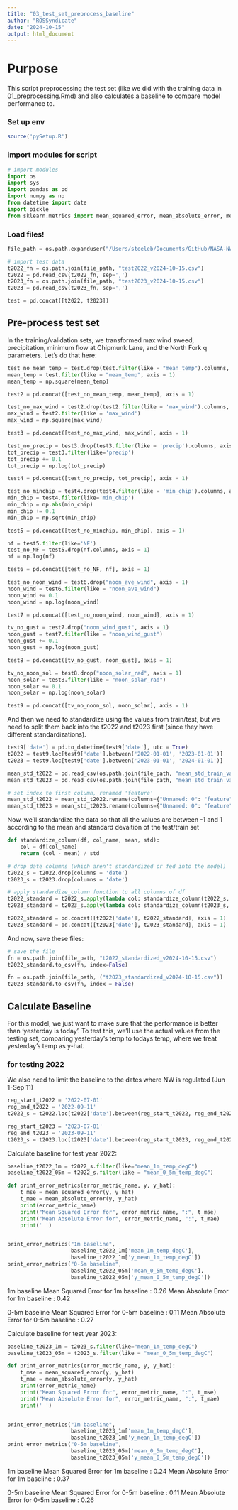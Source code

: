 ```yaml
---
title: "03_test_set_preprocess_baseline"
author: "ROSSyndicate"
date: "2024-10-15"
output: html_document
---
```


# Purpose

This script preprocessing the test set (like we did with the training data in 
01_preprocessing.Rmd) and also calculates a baseline to compare model performance
to. 

### Set up env

```r
source('pySetup.R')
```

### import modules for  script

```python
# import modules
import os
import sys
import pandas as pd
import numpy as np
from datetime import date
import pickle
from sklearn.metrics import mean_squared_error, mean_absolute_error, mean_absolute_percentage_error

```

### Load files!

```python
file_path = os.path.expanduser("/Users/steeleb/Documents/GitHub/NASA-NW/data/NN_train_val_test/SMR_forecast//")

# import test data
t2022_fn = os.path.join(file_path, "test2022_v2024-10-15.csv")
t2022 = pd.read_csv(t2022_fn, sep=',')
t2023_fn = os.path.join(file_path, "test2023_v2024-10-15.csv")
t2023 = pd.read_csv(t2023_fn, sep=',')

test = pd.concat([t2022, t2023])
```

## Pre-process test set

In the training/validation sets, we transformed max wind sweed, precipitation, 
minimum flow at Chipmunk Lane, and the North Fork q parameters. Let's do that 
here:

```python
test_no_mean_temp = test.drop(test.filter(like = "mean_temp").columns, axis = 1)
mean_temp = test.filter(like = "mean_temp", axis = 1)
mean_temp = np.square(mean_temp)

test2 = pd.concat([test_no_mean_temp, mean_temp], axis = 1)

test_no_max_wind = test2.drop(test2.filter(like = 'max_wind').columns, axis = 1)
max_wind = test2.filter(like = 'max_wind')
max_wind = np.square(max_wind)

test3 = pd.concat([test_no_max_wind, max_wind], axis = 1)

test_no_precip = test3.drop(test3.filter(like = 'precip').columns, axis = 1)
tot_precip = test3.filter(like='precip')
tot_precip += 0.1
tot_precip = np.log(tot_precip)

test4 = pd.concat([test_no_precip, tot_precip], axis = 1)

test_no_minchip = test4.drop(test4.filter(like = 'min_chip').columns, axis = 1)
min_chip = test4.filter(like='min_chip')
min_chip = np.abs(min_chip)
min_chip += 0.1
min_chip = np.sqrt(min_chip)

test5 = pd.concat([test_no_minchip, min_chip], axis = 1)

nf = test5.filter(like='NF')
test_no_NF = test5.drop(nf.columns, axis = 1)
nf = np.log(nf)

test6 = pd.concat([test_no_NF, nf], axis = 1)

test_no_noon_wind = test6.drop("noon_ave_wind", axis = 1)
noon_wind = test6.filter(like = "noon_ave_wind")
noon_wind += 0.1
noon_wind = np.log(noon_wind)

test7 = pd.concat([test_no_noon_wind, noon_wind], axis = 1)

tv_no_gust = test7.drop("noon_wind_gust", axis = 1)
noon_gust = test7.filter(like = "noon_wind_gust")
noon_gust += 0.1
noon_gust = np.log(noon_gust)

test8 = pd.concat([tv_no_gust, noon_gust], axis = 1)

tv_no_noon_sol = test8.drop("noon_solar_rad", axis = 1)
noon_solar = test8.filter(like = "noon_solar_rad")
noon_solar += 0.1
noon_solar = np.log(noon_solar)

test9 = pd.concat([tv_no_noon_sol, noon_solar], axis = 1)

```

And then we need to standardize using the values from train/test, but we need
to split them back into the t2022 and t2023 first (since they have different
standardizations).

```python
test9['date'] = pd.to_datetime(test9['date'], utc = True)
t2022 = test9.loc[test9['date'].between('2022-01-01', '2023-01-01')]
t2023 = test9.loc[test9['date'].between('2023-01-01', '2024-01-01')]

mean_std_t2022 = pd.read_csv(os.path.join(file_path, "mean_std_train_val_t2022_v2024-10-15.csv"), sep=',')
mean_std_t2023 = pd.read_csv(os.path.join(file_path, "mean_std_train_val_t2023_v2024-10-15.csv"), sep=',')

# set index to first column, renamed 'feature'
mean_std_t2022 = mean_std_t2022.rename(columns={"Unnamed: 0": "feature"}).set_index("feature")
mean_std_t2023 = mean_std_t2023.rename(columns={"Unnamed: 0": "feature"}).set_index("feature")
```

Now, we'll standardize the data so that all the values are between -1 and 1 
according to the mean and standard devaition of the test/train set

```python
def standardize_column(df, col_name, mean, std):
    col = df[col_name]
    return (col - mean) / std

# drop date columns (which aren't standardized or fed into the model)
t2022_s = t2022.drop(columns = 'date')
t2023_s = t2023.drop(columns = 'date')

# apply standardize_column function to all columns of df
t2022_standard = t2022_s.apply(lambda col: standardize_column(t2022_s, col.name, mean_std_t2022.loc[col.name, 'mean'], mean_std_t2022.loc[col.name, 'std']))
t2023_standard = t2023_s.apply(lambda col: standardize_column(t2023_s, col.name, mean_std_t2023.loc[col.name, 'mean'], mean_std_t2023.loc[col.name, 'std']))

t2022_standard = pd.concat([t2022['date'], t2022_standard], axis = 1)
t2023_standard = pd.concat([t2023['date'], t2023_standard], axis = 1)
```

And now, save these files:
```python
# save the file
fn = os.path.join(file_path, "t2022_standardized_v2024-10-15.csv")
t2022_standard.to_csv(fn, index=False)

fn = os.path.join(file_path, ("t2023_standardized_v2024-10-15.csv"))
t2023_standard.to_csv(fn, index = False)
```

## Calculate Baseline

For this model, we just want to make sure that the performance is better than 
'yesterday is today'. To test this, we'll use the actual values from the testing
set, comparing yesterday's temp to todays temp, where we treat yesterday's temp 
as y-hat.

### for testing 2022

We also need to limit the baseline to the dates where NW is regulated (Jun 1-Sep 11)

```python
reg_start_t2022 = '2022-07-01'
reg_end_t2022 = '2022-09-11'
t2022_s = t2022.loc[t2022['date'].between(reg_start_t2022, reg_end_t2022, inclusive = 'both')]

reg_start_t2023 = '2023-07-01'
reg_end_t2023 = '2023-09-11'
t2023_s = t2023.loc[t2023['date'].between(reg_start_t2023, reg_end_t2023, inclusive = 'both')]

```

Calculate baseline for test year 2022:

```python
baseline_t2022_1m = t2022_s.filter(like="mean_1m_temp_degC")
baseline_t2022_05m = t2022_s.filter(like = "mean_0_5m_temp_degC")

def print_error_metrics(error_metric_name, y, y_hat):
    t_mse = mean_squared_error(y, y_hat)
    t_mae = mean_absolute_error(y, y_hat)
    print(error_metric_name)
    print("Mean Squared Error for", error_metric_name, ":", t_mse)
    print("Mean Absolute Error for", error_metric_name, ":", t_mae)
    print(' ')


print_error_metrics("1m baseline", 
                    baseline_t2022_1m['mean_1m_temp_degC'], 
                    baseline_t2022_1m['y_mean_1m_temp_degC'])
print_error_metrics("0-5m baseline", 
                    baseline_t2022_05m['mean_0_5m_temp_degC'], 
                    baseline_t2022_05m['y_mean_0_5m_temp_degC'])
```

1m baseline
Mean Squared Error for 1m baseline : 0.26
Mean Absolute Error for 1m baseline : 0.42

0-5m baseline
Mean Squared Error for 0-5m baseline : 0.11
Mean Absolute Error for 0-5m baseline : 0.27

Calculate baseline for test year 2023:

```python
baseline_t2023_1m = t2023_s.filter(like="mean_1m_temp_degC")
baseline_t2023_05m = t2023_s.filter(like = "mean_0_5m_temp_degC")

def print_error_metrics(error_metric_name, y, y_hat):
    t_mse = mean_squared_error(y, y_hat)
    t_mae = mean_absolute_error(y, y_hat)
    print(error_metric_name)
    print("Mean Squared Error for", error_metric_name, ":", t_mse)
    print("Mean Absolute Error for", error_metric_name, ":", t_mae)
    print(' ')


print_error_metrics("1m baseline", 
                    baseline_t2023_1m['mean_1m_temp_degC'], 
                    baseline_t2023_1m['y_mean_1m_temp_degC'])
print_error_metrics("0-5m baseline", 
                    baseline_t2023_05m['mean_0_5m_temp_degC'], 
                    baseline_t2023_05m['y_mean_0_5m_temp_degC'])
```


1m baseline
Mean Squared Error for 1m baseline : 0.24
Mean Absolute Error for 1m baseline : 0.37

0-5m baseline
Mean Squared Error for 0-5m baseline : 0.11
Mean Absolute Error for 0-5m baseline : 0.26
 
